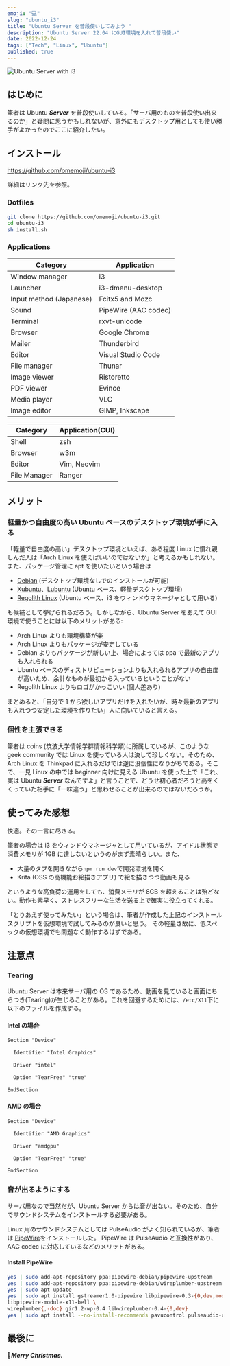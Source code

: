 ```yaml
---
emoji: "💻"
slug: "ubuntu_i3"
title: "Ubuntu Server を普段使いしてみよう "
description: "Ubuntu Server 22.04 にGUI環境を入れて普段使い"
date: 2022-12-24
tags: ["Tech", "Linux", "Ubuntu"]
published: true
---
```


![Ubuntu Server with i3](./ubuntu_i3.png)

## はじめに

筆者は Ubuntu **_Server_** を普段使いしている。「サーバ用のものを普段使い出来るのか」と疑問に思うかもしれないが、意外にもデスクトップ用としても使い勝手がよかったのでここに紹介したい。

## インストール

https://github.com/omemoji/ubuntu-i3

詳細はリンク先を参照。

### Dotfiles

```sh
git clone https://github.com/omemoji/ubuntu-i3.git
cd ubuntu-i3
sh install.sh
```

### Applications

| Category                | Application          |
| ----------------------- | -------------------- |
| Window manager          | i3                   |
| Launcher                | i3-dmenu-desktop     |
| Input method (Japanese) | Fcitx5 and Mozc      |
| Sound                   | PipeWire (AAC codec) |
| Terminal                | rxvt-unicode         |
| Browser                 | Google Chrome        |
| Mailer                  | Thunderbird          |
| Editor                  | Visual Studio Code   |
| File manager            | Thunar               |
| Image viewer            | Ristoretto           |
| PDF viewer              | Evince               |
| Media player            | VLC                  |
| Image editor            | GIMP, Inkscape       |

| Category     | Application(CUI) |
| ------------ | ---------------- |
| Shell        | zsh              |
| Browser      | w3m              |
| Editor       | Vim, Neovim      |
| File Manager | Ranger           |

## メリット

### 軽量かつ自由度の高い Ubuntu ベースのデスクトップ環境が手に入る

「軽量で自由度の高い」デスクトップ環境といえば、ある程度 Linux に慣れ親しんだ人は「Arch Linux を使えばいいのではないか」と考えるかもしれない。
また、パッケージ管理に apt を使いたいという場合は

- [Debian](https://debian.org) (デスクトップ環境なしでのインストールが可能)
- [Xubuntu](https://xubuntu.org/)、[Lubuntu](https://lubuntu.me) (Ubuntu ベース、軽量デスクトップ環境)
- [Regolith Linux](https://regolith-linux.org/) (Ubuntu ベース、i3 をウィンドウマネージャとして用いる)

も候補として挙げられるだろう。しかしながら、Ubuntu Server をあえて GUI 環境で使うことには以下のメリットがある:

- Arch Linux よりも環境構築が楽
- Arch Linux よりもパッケージが安定している
- Debian よりもパッケージが新しい上、場合によっては ppa で最新のアプリも入れられる
- Ubuntu ベースのディストリビューションよりも入れられるアプリの自由度が高いため、余計なものが最初から入っているということがない
- Regolith Linux よりもロゴがかっこいい (個人差あり)

まとめると、「自分で 1 から欲しいアプリだけを入れたいが、時々最新のアプリも入れつつ安定した環境を作りたい」人に向いていると言える。

### 個性を主張できる

筆者は coins (筑波大学情報学群情報科学類)に所属しているが、このような geek community では Linux を使っている人は決して珍しくない。そのため、Arch Linux を Thinkpad に入れるだけでは逆に没個性になりがちである。そこで、一見 Linux の中では beginner 向けに見える Ubuntu を使った上で「これ、実は Ubuntu **_Server_** なんですよ」と言うことで、どうせ初心者だろうと高をくくっていた相手に「一味違う」と思わせることが出来るのではないだろうか。

## 使ってみた感想

快適。その一言に尽きる。

筆者の場合は i3 をウィンドウマネージャとして用いているが、アイドル状態で消費メモリが 1GB に達しないというのがまず素晴らしい。また、

- 大量のタブを開きながら`npm run dev`で開発環境を開く
- Krita (OSS の高機能お絵描きアプリ) で絵を描きつつ動画も見る

というような高負荷の運用をしても、消費メモリが 8GB を超えることは殆どない。動作も素早く、ストレスフリーな生活を送る上で確実に役立ってくれる。

「とりあえず使ってみたい」という場合は、筆者が作成した上記のインストールスクリプトを仮想環境で試してみるのが良いと思う。
その軽量さ故に、低スペックの仮想環境でも問題なく動作するはずである。

## 注意点

### Tearing

Ubuntu Server は本来サーバ用の OS であるため、動画を見ていると画面にちらつき(Tearing)が生じることがある。これを回避するためには、`/etc/X11`下に以下のファイルを作成する。

#### Intel の場合

```txt title="20-intel.conf"
Section "Device"

  Identifier "Intel Graphics"

  Driver "intel"

  Option "TearFree" "true"

EndSection
```

#### AMD の場合

```txt title="20-amdgpu.conf"
Section "Device"

  Identifier "AMD Graphics"

  Driver "amdgpu"

  Option "TearFree" "true"

EndSection
```

### 音が出るようにする

サーバ用なので当然だが、Ubuntu Server からは音が出ない。そのため、自分でサウンドシステムをインストールする必要がある。

Linux 用のサウンドシステムとしては PulseAudio がよく知られているが、筆者は [PipeWire](https://wiki.archlinux.jp/index.php/PipeWire)をインストールした。
PipeWire は PulseAudio と互換性があり、AAC codec に対応しているなどのメリットがある。

#### Install PipeWire

```sh
yes | sudo add-apt-repository ppa:pipewire-debian/pipewire-upstream
yes | sudo add-apt-repository ppa:pipewire-debian/wireplumber-upstream
yes | sudo apt update
yes | sudo apt install gstreamer1.0-pipewire libpipewire-0.3-{0,dev,modules} libspa-0.2-{bluetooth,dev,jack,modules} pipewire{,-{audio-client-libraries,pulse,bin,jack,alsa,v4l2,libcamera,locales,tests}} \
libpipewire-module-x11-bell \
wireplumber{,-doc} gir1.2-wp-0.4 libwireplumber-0.4-{0,dev}
yes | sudo apt install --no-install-recommends pavucontrol pulseaudio-utils
```

## 最後に

🎄**_Merry Christmas._**
